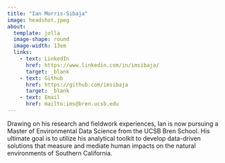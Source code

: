 ```yaml
---
title: "Ian Morris-Sibaja"
image: headshot.jpeg
about: 
  template: jolla
  image-shape: round
  image-width: 13em
  links: 
    - text: LinkedIn
      href: https://www.linkedin.com/in/imsibaja/
      target: _blank
    - text: Github
      href: https://github.com/imsibaja
      target: _blank
    - text: Email
      href: mailto:ims@bren.ucsb.edu
---
```


Drawing on his research and fieldwork experiences, Ian is now pursuing a Master of Environmental Data Science from the UCSB Bren School. His ultimate goal is to utilize his analytical toolkit to develop data-driven solutions that measure and mediate human impacts on the natural environments of Southern California.